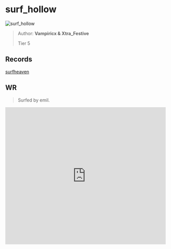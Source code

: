 
# surf_hollow

![surf_hollow](https://raw.githubusercontent.com/Sayt123/SurfMapPics/Maps-and-bonuses/csgo/surf_hollow.jpg)

> Author: **Vampiricx & Xtra_Festive**
>
> Tier 5

## Records

[surfheaven](https://surfheaven.eu/map/surf_hollow)

## WR

> Surfed by emil.

<iframe
width="100%"
height="430"
src="https://www.youtube.com/embed/4vP2EGSZ7bw"
frameborder="0"
allow="accelerometer; autoplay; clipboard-write; encrypted-media; gyroscope; picture-in-picture"
allowFullScreen
/>

```md

[Surf Timer] - emil finished in 00:41:12 (WR -00:00:20). Improving by 00:00:32
[Surf Timer] - emil beat the map record! Rank: 1/153

Previous WR holder: JunichiK


```
                